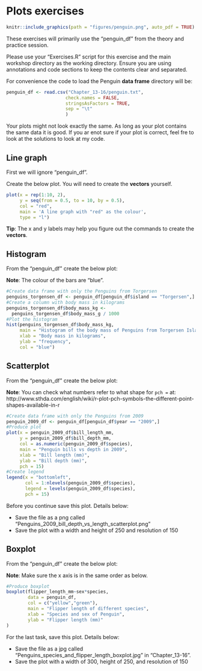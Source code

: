 # Plots exercises
```r
knitr::include_graphics(path = "figures/penguin.png", auto_pdf = TRUE)
``` 
These exercises will primarily use the "penguin_df" from the theory and practice session.

Please use your "Exercises.R" script for this exercise and the main workshop directory as the working directory. Ensure you are using annotations and code sections to keep the contents clear and separated.

For convenience the code to load the Penguin __data frame__ directory will be:
```r
penguin_df <- read.csv("Chapter_13-16/penguin.txt", 
                      check.names = FALSE,
                      stringsAsFactors = TRUE,
                      sep = "\t"
                      )
```

Your plots might not look exactly the same. As long as your plot contains the same data it is good. If you ar enot sure if your plot is correct, feel fre to look at the solutions to look at my code.

## Line graph
First we will ignore "penguin_df".

Create the below plot. You will need to create the __vectors__ yourself.
```r
plot(x = rep(1:10, 2), 
     y = seq(from = 0.5, to = 10, by = 0.5),
     col = "red",
     main = 'A line graph with "red" as the colour',
     type = "l")
```

__Tip__: The x and y labels may help you figure out the commands to create the __vectors__.

## Histogram
From the "penguin_df" create the below plot:

__Note__: The colour of the bars are "blue".
```r
#Create data frame with only the Penguins from Torgersen
penguins_torgensen_df <- penguin_df[penguin_df$island == "Torgersen",]
#Create a column with body mass in kilograms
penguins_torgensen_df$body_mass_kg <- 
  penguins_torgensen_df$body_mass_g / 1000
#Plot the histogram
hist(penguins_torgensen_df$body_mass_kg,
     main = "Histogram of the body mass of Penguins from Torgersen Island",
     xlab = "Body mass in kilograms",
     ylab = "frequency",
     col = "blue")
```

## Scatterplot
From the "penguin_df" create the below plot:

__Note__: You can check what numbers refer to what shape for `pch =` at: http://www.sthda.com/english/wiki/r-plot-pch-symbols-the-different-point-shapes-available-in-r
```r
#Create data frame with only the Penguins from 2009
penguin_2009_df <- penguin_df[penguin_df$year == "2009",]
#Produce plot
plot(x = penguin_2009_df$bill_length_mm,
     y = penguin_2009_df$bill_depth_mm,
     col = as.numeric(penguin_2009_df$species),
     main = "Penguin bills vs depth in 2009",
     xlab = "Bill length (mm)",
     ylab = "Bill depth (mm)",
     pch = 15)
#Create legend
legend(x = "bottomleft", 
       col = 1:nlevels(penguin_2009_df$species),
       legend = levels(penguin_2009_df$species),
       pch = 15)
```

Before you continue save this plot. Details below:

- Save the file as a png called "Penguins_2009_bill_depth_vs_length_scatterplot.png"
- Save the plot with a width and height of 250 and resolution of 150

## Boxplot
From the "penguin_df" create the below plot:

__Note__: Make sure the x axis is in the same order as below.
```r
#Produce boxplot
boxplot(flipper_length_mm~sex*species,
        data = penguin_df,
        col = c("yellow","green"),
        main = "Flipper length of different species",
        xlab = "Species and sex of Penguin",
        ylab = "Flipper length (mm)"
)
```

For the last task, save this plot. Details below:

- Save the file as a jpg called "Penguins_species_and_flipper_length_boxplot.jpg" in "Chapter_13-16".
- Save the plot with a width of 300, height of 250, and resolution of 150

